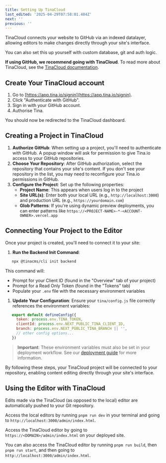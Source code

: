 ```yaml
---
title: Setting Up TinaCloud
last_edited: '2025-04-29T07:58:01.484Z'
next: ''
previous: ''
---
```


TinaCloud connects your website to GitHub via an indexed datalayer, allowing editors to make changes directly through your site's interface.

You can also set this up yourself with custom database, git and auth logic.

**If using GitHub, we recommend going with TinaCloud**. To read more about TinaCloud, see the [TinaCloud documentation](https://tina.io/docs/tina-cloud/introduction).

## Create Your TinaCloud account

1. Go to [https://app.tina.io/signin](https://app.tina.io/signin).
2. Click "Authenticate with GitHub".
3. Sign in with your GitHub account.
4. Authorise Tina.

You should now be redirected to the TinaCloud dashboard.

## Creating a Project in TinaCloud

1. **Authorize GitHub**: When setting up a project, you'll need to authenticate with GitHub. A popup window will ask for permission to give Tina.io access to your GitHub repositories.
2. **Choose Your Repository**: After GitHub authorization, select the repository that contains your site's content. If you don't see your repository in the list, you may need to reconfigure your Tina.io permissions in GitHub.
3. **Configure the Project**: Set up the following properties:
   * **Project Name**: This appears when users log in to the project
   * **Site URL(s)**: Enter both your local URL (e.g., `http://localhost:3000`) and production URL (e.g., `https://yourdomain.com`)
   * **Glob Patterns**: If you're using dynamic preview deployments, you can enter patterns like `https://<PROJECT-NAME>-*-<ACCOUNT-OWNER>.vercel.app`

## Connecting Your Project to the Editor

Once your project is created, you'll need to connect it to your site:

1. **Run the Backend Init Command**:

```bash
   npx @tinacms/cli init backend
```

This command will:

* Prompt for your Client ID (found in the "Overview" tab of your project)
* Prompt for a Read Only Token (found in the "Tokens" tab)
* Populate your `.env` file with the necessary environment variables

1. **Update Your Configuration**: Ensure your `tina/config.js` file correctly references the environment variables:

```javascript
   export default defineConfig({
     token: process.env.TINA_TOKEN,
     clientId: process.env.NEXT_PUBLIC_TINA_CLIENT_ID,
     branch: process.env.NEXT_PUBLIC_TINA_BRANCH || '',
     // other config options...
   })
```

> **Important**: These environment variables must also be set in your deployment workflow. See our [deployment guide](/docs/set-up/deploying-your-docs) for more information.

By following these steps, your TinaCloud project will be connected to your repository, enabling content editing directly through your site's interface.

## Using the Editor with TinaCloud

Edits made via the TinaCloud (as opposed to the local) editor are automatically pushed to your Git repository.

Access the local editors by running `pnpm run dev` in your terminal and going to `http://localhost:3000/admin/index.html`.

Access the TinaCloud editor by going to `https://<DOMAIN>/admin/index.html` on your deployed site.

You can also access the TinaCloud editor by running `pnpm run build`, then `pnpm run start`, and then going to `http://localhost:3000/admin/index.html`.
